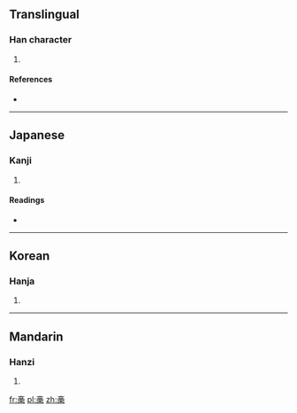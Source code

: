 {{also|槁}}
==Translingual==

===Han character===
{{Han char|rn=75|rad=木|as=10|sn=14|four=|canj=卜口月木 (YRBD)}}

# {{defn|Han|sort=木10}}

====References====
* {{Han ref|kx=0545.160|dkj=15299|dj=0933.070|hdz=21267.090|uh=69C0|ud=27072}}

----

==Japanese==

===Kanji===
{{ja-kanji|grade=|rs=木10}}

# {{defn|lang=ja|sort=木10}}

====Readings====
* {{ja-readings|on=こう (kou)|kun=[[かれる]] (kareru)}}

----

==Korean==

===Hanja===
{{ko-hanja|hangeul=고|eumhun=|rv=go|mr=ko|y=ko}}

# {{defn|lang=ko|sort=木10}}

----

==Mandarin==

===Hanzi===
{{cmn-hanzi|pin=[[kǎo]] ([[kao3]])|wg=k'ao<sup>3</sup>}}

# {{defn|lang=cmn|sort=木10}}

[[fr:槀]]
[[pl:槀]]
[[zh:槀]]